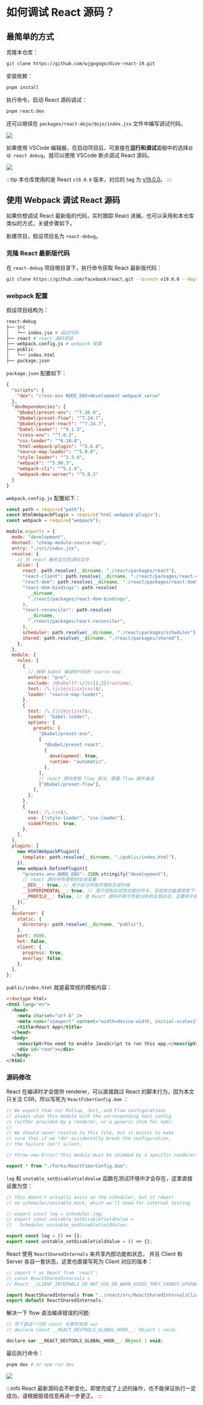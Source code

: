 # 如何调试 React 源码？

## 最简单的方式

克隆本仓库：

```bash
git clone https://github.com/wjgogogo/dive-react-19.git
```

安装依赖：

```bash
pnpm install
```

执行命令，启动 React 源码调试：

```bash
pnpm react:dev
```

还可以继续在 `packages/react-dojo/dojo/index.jsx` 文件中编写调试代码。

![](/debug.png)

如果使用 VSCode 编辑器，在启动项目后，可直接在**运行和调试**面板中的选择`启动 react debug`，就可以使用 VSCode 断点调试 React 源码。

![](/debug-vscode.png)

:::tip
本仓库使用的是 React `v19.0.0` 版本，对应的 tag 为 [v19.0.0](https://github.com/facebook/react/tree/v19.0.0)。
:::

## 使用 Webpack 调试 React 源码

如果你想调试 React 最新版的代码，实时跟踪 React 进展。也可以采用和本仓库类似的方式，关键步骤如下。

新建项目，假设项目名为 `react-debug`。

### 克隆 React 最新版代码

在 `react-debug` 项目根目录下，执行命令获取 React 最新版代码：

```bash
git clone https://github.com/facebook/react.git --branch v19.0.0 --depth 1
```

### webpack 配置

假设项目结构为：

```bash
react-debug
├── src
│   └── index.jsx # 调试代码
├── react # react 源码项目
├── webpack.config.js # webpack 配置
├── public
│   └── index.html
├── package.json
```

`package.json` 配置如下：

```json
{
  "scripts": {
    "dev": "cross-env NODE_ENV=development webpack serve"
  },
  "devDependencies": {
    "@babel/preset-env": "^7.26.0",
    "@babel/preset-flow": "^7.24.7",
    "@babel/preset-react": "^7.24.7",
    "babel-loader": "^9.1.3",
    "cross-env": "^7.0.3",
    "css-loader": "^6.10.0",
    "html-webpack-plugin": "^5.6.0",
    "source-map-loader": "^5.0.0",
    "style-loader": "^3.3.4",
    "webpack": "^5.90.3",
    "webpack-cli": "^5.1.4",
    "webpack-dev-server": "^5.0.2"
  }
}
```

`webpack.config.js` 配置如下：

```js
const path = require("path");
const HtmlWebpackPlugin = require("html-webpack-plugin");
const webpack = require("webpack");

module.exports = {
  mode: "development",
  devtool: "cheap-module-source-map",
  entry: "./src/index.jsx",
  resolve: {
    // 将 react 解析定位到源码文件
    alias: {
      react: path.resolve(__dirname, "./react/packages/react"),
      "react-client": path.resolve(__dirname, "./react/packages/react-client"),
      "react-dom": path.resolve(__dirname, "./react/packages/react-dom"),
      "react-dom-bindings": path.resolve(
        __dirname,
        "./react/packages/react-dom-bindings",
      ),
      "react-reconciler": path.resolve(
        __dirname,
        "./react/packages/react-reconciler",
      ),
      scheduler: path.resolve(__dirname, "./react/packages/scheduler"),
      shared: path.resolve(__dirname, "./react/packages/shared"),
    },
  },
  module: {
    rules: [
      {
        // 映射 babel 编译的代码的 source map
        enforce: "pre",
        exclude: /@babel(?:\/|\\{1,2})runtime/,
        test: /\.(js|mjs|jsx|css)$/,
        loader: "source-map-loader",
      },
      {
        test: /\.(js|mjs|jsx)$/,
        loader: "babel-loader",
        options: {
          presets: [
            "@babel/preset-env",
            [
              "@babel/preset-react",
              {
                development: true,
                runtime: "automatic",
              },
            ],
            // react 源码使用 flow 语法，需要 flow 插件编译
            ["@babel/preset-flow"],
          ],
        },
      },
      {
        test: /\.css$/,
        use: ["style-loader", "css-loader"],
        sideEffects: true,
      },
    ],
  },
  plugins: [
    new HtmlWebpackPlugin({
      template: path.resolve(__dirname, "./public/index.html"),
    }),
    new webpack.DefinePlugin({
      "process.env.NODE_ENV": JSON.stringify("development"),
      // react 源码中所使用的全局变量
      __DEV__: true, // 用于区分开发环境和生成环境
      __EXPERIMENTAL__: true, // 用于控制实验性功能的开关，实验性功能通常是下一个开发版本的具有破坏性的功能
      __PROFILE__: false, // 是 React 源码中用于性能分析的全局标志，主要用于控制与性能分析相关的功能是否启用
    }),
  ],
  devServer: {
    static: {
      directory: path.resolve(__dirname, "public"),
    },
    port: 8080,
    hot: false,
    client: {
      progress: true,
      overlay: false,
    },
  },
};
```

`public/index.html` 就是最常规的模板内容：

```html
<!doctype html>
<html lang="en">
  <head>
    <meta charset="utf-8" />
    <meta name="viewport" content="width=device-width, initial-scale=1" />
    <title>React App</title>
  </head>
  <body>
    <noscript>You need to enable JavaScript to run this app.</noscript>
    <div id="root"></div>
  </body>
</html>
```

### 源码修改

React 在编译时才会提供 renderer，可以直接跳过 React 的脚本行为，因为本文只关注 CSR，所以写死为 `ReactFiberConfig.dom` ：

```js title="react/packages/react-reconciler/src/ReactFiberConfig.js" {9-11}
// We expect that our Rollup, Jest, and Flow configurations
// always shim this module with the corresponding host config
// (either provided by a renderer, or a generic shim for npm).
//
// We should never resolve to this file, but it exists to make
// sure that if we *do* accidentally break the configuration,
// the failure isn't silent.

// throw new Error('This module must be shimmed by a specific renderer.');

export * from "./forks/ReactFiberConfig.dom";
```

`log` 和 `unstable_setDisableYieldValue` 函数在测试环境中才会存在，这里直接设置为空：

```js title="react/packages/react-reconciler/src/Scheduler.js" {4-9}
// this doesn't actually exist on the scheduler, but it *does*
// on scheduler/unstable_mock, which we'll need for internal testing

// export const log = Scheduler.log;
// export const unstable_setDisableYieldValue =
//   Scheduler.unstable_setDisableYieldValue;

export const log = () => {};
export const unstable_setDisableYieldValue = () => {};
```

React 使用 `ReactSharedInternals` 来共享内部功能和状态， 并且 Client 和 Server 各自一套状态，这里也直接写死为 Client 对应的版本：

```js title="react/packages/shared/ReactSharedInternals.js" {5-6}
// import * as React from 'react';
// const ReactSharedInternals =
// React.__CLIENT_INTERNALS_DO_NOT_USE_OR_WARN_USERS_THEY_CANNOT_UPGRADE;

import ReactSharedInternals from "../react/src/ReactSharedInternalsClient";
export default ReactSharedInternals;
```

解决一下 flow 语法编译错误的问题:

```js title="react/packages/react-reconciler/src/ReactFiberDevToolsHook.js"
// 将下面这一行的 const 关键字改成 var
// declare const __REACT_DEVTOOLS_GLOBAL_HOOK__: Object | void;

declare var __REACT_DEVTOOLS_GLOBAL_HOOK__: Object | void;
```

最后执行命令：

```bash
pnpm dev # or npm run dev
```

![](/dev.png)

:::info
React 最新源码会不断变化，即使完成了上述的操作，也不能保证执行一定成功，请根据报错信息再进一步更正。
:::
